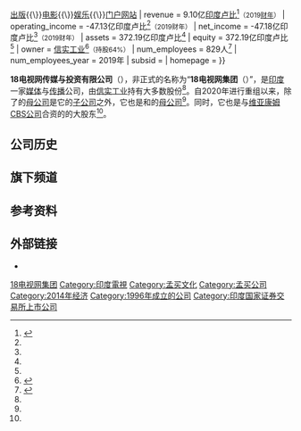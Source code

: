 {{NoteTA
|G1 = Organization
|G2 = Finance and Investment
}}

{{Expand English|Network18 Group|time=2020-07-15T01:10:09+00:00}}
{{暂定名称}}

{{Infobox company
| name               = 18电视网传媒与投资有限公司
| name_en            = Network18 Media & Investments Limited
| logo               = Network 18 Logo.svg
| logo_size          = 260px
| type               = [[上市公司|上市公司]]
| other_name         = {{Nowrap|18电视网集团（{{lang|en|Network18 Group}}）}}
| traded_as          = {{Bse|532798}}<br />[[印度国家证券交易所|NSE:]] [https://www.nseindia.com/live_market/dynaContent/live_watch/get_quote/GetQuote.jsp?symbol=Network18 Network18]
| foundation         = {{Start date and age|df=yes|1996|02|16}}<ref name="About">{{cite web |title=About Us |url=http://www.nw18.com/corporate-main |publisher=Network18 Group |accessdate=2020-07-15 |archive-date=2020-12-02 |archive-url=https://web.archive.org/web/20201202084250/http://www.nw18.com/corporate-main |dead-url=no }}</ref>
| location           = {{IND}}[[马哈拉施特拉邦|马哈拉施特拉邦]][[孟买|孟买]]
| key_people         = 阿迪尔·扎因巴（[[董事长|董事长]]）<ref name="About" /><br />伊拉胡尔·乔希（[[总经理|董事总经理]]）<ref name="About" />
| industry           = [[大众媒体|大众媒体]]
| products           = [[广播|广播]]{{\}}[[出版|出版]]{{\}}[[电影|电影]]{{\}}[[娱乐|娱乐]]{{\}}[[门户网站|门户网站]]
| revenue            = {{increase}}9.10亿[[印度卢比|印度卢比]]<ref name="Annual2019">{{cite web |title=Audited Financial Results for the quarter and year ended March 31, 2020 |url=http://www.nw18.com/reports/reports/Financial%20Results/2019-20/Network18Reults310302020Website.pdf |publisher=Network18 Group |accessdate=2020-07-15 |archive-date=2020-07-15 |archive-url=https://web.archive.org/web/20200715015130/http://www.nw18.com/reports/reports/Financial%20Results/2019-20/Network18Reults310302020Website.pdf |dead-url=no }}</ref><small>（2019[[财年|财年]]）</small>
| operating_income   = {{increase}}-47.13亿印度卢比<ref name="Annual2019" /><small>（2019财年）</small>
| net_income         = {{increase}}-47.18亿印度卢比<ref name="Annual2019" /><small>（2019财年）</small>
| assets             = {{decrease}}372.19亿印度卢比<ref name="Annual2019" />
| equity             = {{decrease}}372.19亿印度卢比<ref name="Annual2019" />
| owner              = [[信实工业|信实工业]]<ref name="Shareholder">{{cite web |title=Reliance Industries Ltd announces merger of media, distribution units into Network18 |url=https://www.cnbctv18.com/business/reliance-industries-ltd-announces-merger-of-media-distribution-units-into-network18-5340071.htm |publisher=CNBCTV18.com |accessdate=2020-07-15 |archive-date=2020-09-26 |archive-url=https://web.archive.org/web/20200926002015/https://www.cnbctv18.com/business/reliance-industries-ltd-announces-merger-of-media-distribution-units-into-network18-5340071.htm |dead-url=no }}</ref><small>（持股64%）</small>
| num_employees      = 829人<ref>{{cite web |title=Annual Report 2018-19 |url=http://www.nw18.com/reports/reports/Financial%20Results/Annual%20Reports/NW18AR2019_HIGH.pdf |publisher=Network18 Group |accessdate=2020-07-15 |archive-date=2020-07-15 |archive-url=https://web.archive.org/web/20200715113548/http://www.nw18.com/reports/reports/Financial%20Results/Annual%20Reports/NW18AR2019_HIGH.pdf |dead-url=no }}</ref>
| num_employees_year = 2019年
| subsid             = {{Plain list|
* {{Link-en|电视18|TV18|电视18广播有限公司}}
* {{Link-en|维亚康姆18|Viacom 18|维亚康姆18传媒私人有限公司}}<ref name="V18">{{cite web |author1=Rebecca Hawkes |title=Corporate restructure complete for India’s Network18 |url=https://www.rapidtvnews.com/2011061512860/corporate-restructure-complete-for-indias-network18.html |publisher=Rapid TV News |accessdate=2020-07-15 |archive-date=2020-09-19 |archive-url=https://web.archive.org/web/20200919183337/https://www.rapidtvnews.com/2011061512860/corporate-restructure-complete-for-indias-network18.html |dead-url=no }}</ref>
}}
| homepage           = {{URL|http://www.nw18.com/}}
}}

'''18电视网传媒与投资有限公司'''（{{Lang-en|Network18 Media & Investments Limited}}），非正式的名称为“'''18电视网集团'''（{{lang|en|Network18 Group}}）”，是[[印度|印度]]一家[[传播媒体|媒体]]与[[传播|传播]]公司，由[[信实工业|信实工业]]持有大多数股份<ref name="Shareholder" />。自2020年进行重组以来，除了{{Link-en|海斯威有线与数据|Hathway|海斯威有线与数据公司}}的[[母公司|母公司]]是它的[[子公司|子公司]]之外，它也是{{Link-en|电视18|TV18|电视18广播有限公司}}和{{Link-en|丹电视网|DEN Networks|丹电视网有限公司}}的[[母公司|母公司]]<ref name="Shareholder" />。同时，它也是与[[维亚康姆CBS|维亚康姆CBS公司]]合资的{{Link-en|维亚康姆18|Viacom 18|维亚康姆18传媒私人有限公司}}的大股东<ref name="V18" />。

== 公司历史 ==

== 旗下频道 ==

== 参考资料 ==
{{Portal|电视}}

{{Reflist}}

== 外部链接 ==
* {{Official website}}{{en}}

{{18电视网}}
{{Authority control}}
{{DEFAULTSORT:Network18}}

[[Category:18电视网集团|]]
[[Category:印度電視|Category:印度電視]]
[[Category:孟买文化|Category:孟买文化]]
[[Category:孟买公司|Category:孟买公司]]
[[Category:2014年经济|Category:2014年经济]]
[[Category:1996年成立的公司|Category:1996年成立的公司]]
[[Category:印度国家证券交易所上市公司|Category:印度国家证券交易所上市公司]]